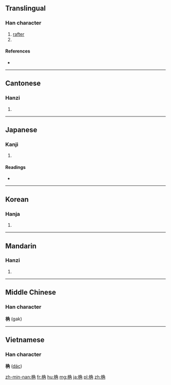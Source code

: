 ==Translingual==

===Han character===
{{Han char|rn=75|rad=木|as=07|sn=11|four=47927|canj=木弓月土 (DNBG), 木弓月手 (DNBQ), X木弓月手 (XDNBQ)}}

# [[rafter]]
# {{taxlink|Malus toringo|species|noshow=1}}

====References====
* {{Han ref|kx=0527.120|dkj=14813|dj=0916.050|hdz=21218.050|uh=6877|ud=26743|bh=D5C1|bd=54721}}


----

==Cantonese==

===Hanzi===
{{yue-hanzi|jyut=gok3|y=gok3}}

# {{defn|lang=yue|sort=木07}}

----

==Japanese==

===Kanji===
{{ja-kanji|grade=|rs=木07}}

# {{defn|lang=ja|sort=木07}}

====Readings====
* {{ja-readings|on=[[かく]] (kaku)|kun=[[たるき]] (taruki)}}

----

==Korean==

===Hanja===
{{ko-hanja|hangeul=각|eumhun=|rv=gak|mr=kak|y=kak}}

# {{defn|lang=ko|sort=木07}}

----

==Mandarin==

===Hanzi===
{{cmn-hanzi|pin=[[jué]] ([[jue2]])|wg=chüeh<sup>2</sup>}}
# {{defn|lang=cmn|sort=木07}}

----

==Middle Chinese==
===Han character===
'''桷''' (gak)

----

==Vietnamese==
===Han character===
'''桷''' ([[dác]])

[[zh-min-nan:桷]]
[[fr:桷]]
[[hu:桷]]
[[mg:桷]]
[[ja:桷]]
[[pl:桷]]
[[zh:桷]]